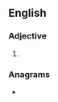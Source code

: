 ==English==

===Adjective===
{{head|en|adjective superlative form}}

# {{en-superlative of|empty}}

===Anagrams===
* {{anagrams|en|a=eeimpstt|timestep}}